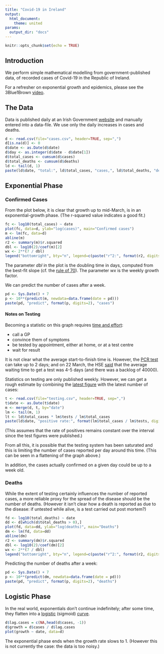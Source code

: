 ```yaml
---
title: "Covid-19 in Ireland"
output: 
  html_document:
    theme: united
params:
  output_dir: "docs"
---
```


```r
knitr::opts_chunk$set(echo = TRUE)
```
## Introduction

We perform simple mathematical modelling from government-published data, of recorded cases of Covid-19 in the Republic of Ireland.

For a refresher on exponential growth and epidemics, please see the 3Blue1Brown [video](https://www.youtube.com/watch?v=Kas0tIxDvrg).

## The Data

Data is published daily at an Irish Government [website](https://www.gov.ie/en/news/7e0924-latest-updates-on-covid-19-coronavirus/) and manually entered into a data-file. We use only the daily increases in cases and deaths.

```r
d <- read.csv(file="cases.csv", header=TRUE, sep=",")
d[is.na(d)] <- 0
d$date <- as.Date(d$date)
d$day <- as.integer(d$date - d$date[1])
d$total_cases <- cumsum(d$cases)
d$total_deaths <- cumsum(d$deaths)
ld <- tail(d, 1)
paste(ld$date, "total:", ld$total_cases, "cases,", ld$total_deaths, "deaths")
```

## Exponential Phase

### Confirmed Cases

From the plot below, it is clear that growth up to mid-March, is in an exponential-growth phase. (The r-squared value indicates a good fit.)

```r
fc <- log10(total_cases) ~ date
plot(fc, data=d, ylab="log(cases)", main="Confirmed cases")
m <- lm(fc, data=d)
abline(m)
r2 <- summary(m)$r.squared
dbl <- log10(2)/coef(m)[2]
wx <- 2**(7 / dbl)
legend("bottomright", bty="n", legend=c(paste("r^2:", format(r2, digits=2)), paste("dbl:", format(dbl, digits=2), "days"), paste("wx:", format(wx, digits=2))))
```

The parameter $dbl$ in the plot is the doubling time in days, computed from the best-fit slope (cf. the [rule of 70](https://en.wikipedia.org/wiki/Rule_of_72)). The parameter $wx$ is the weekly growth factor.

We can predict the number of cases after a week.

```r
pd <- Sys.Date() + 7
p <- 10**(predict(m, newdata=data.frame(date = pd)))
paste(pd, "predict", format(p, digits=2), "cases")
```

#### Notes on Testing

Becoming a statistic on this graph requires [time and effort](https://www2.hse.ie/conditions/coronavirus/coronavirus.html):

  * call a GP
  * convince them of symptoms
  * be tested by appointment, either at home, or at a test centre
  * wait for result

It is not clear what the average start-to-finish time is. However, the [PCR test](https://en.wikipedia.org/wiki/COVID-19_testing) can take up to 2 days; and on 22 March, the HSE [said](https://www.thejournal.ie/covid19-tests-ireland-5054061-Mar2020/) that the average waiting time to get a test was 4-5 days (and there was a backlog of 40000).

Statistics on testing are only published weekly. However, we can get a rough estimate by combining the [latest figure](https://www.rte.ie/news/coronavirus/2020/0317/1123663-coronavirus-ireland/) with the latest number of cases:

```r
t <- read.csv(file="testing.csv", header=TRUE, sep=",")
t$date <- as.Date(t$date)
m <- merge(d, t, by="date")
lm <- tail(m, 1)
lt <- ld$total_cases * lm$tests / lm$total_cases
paste(ld$date, "positive rate:", format(lm$total_cases / lm$tests, digits=2), "tests:", format(lt, digits=2), "(estimated)")
```

(This assumes that the rate of positives remains constant over the interval since the test figures were published.)

From all this, it is possible that the testing system has been saturated and this is limiting the number of cases reported per day around this time. (This can be seen in a flattening of the graph above.) 

In addition, the cases actually confirmed on a given day could be up to a week old.

### Deaths

While the extent of testing certainly influences the number of reported cases, a more
reliable proxy for the spread of the disease should be the number of deaths. (However it isn't clear how a death is reported as due to the disease: if untested while alive, is a test carried out post mortem?)

```r
fd <- log10(total_deaths) ~ date
dd <- d[which(d$total_deaths > 0),]
plot(fd, data=dd, ylab="log(deaths)", main="Deaths")
dm <- lm(fd, data=dd)
abline(dm)
r2 <- summary(dm)$r.squared
dbl <- log10(2)/coef(dm)[2]
wx <- 2**(7 / dbl)
legend("bottomright", bty="n", legend=c(paste("r^2:", format(r2, digits=2)), paste("dbl:", format(dbl, digits=2), "days"), paste("wx:", format(wx, digits=2))))
```

Predicting the number of deaths after a week:

```r
pd <- Sys.Date() + 7
p <- 10**(predict(dm, newdata=data.frame(date = pd)))
paste(pd, "predict", format(p, digits=2), "deaths")
```

## Logistic Phase
In the real world, exponentials don't continue indefinitely; after some time, they flatten into a [logistic](https://en.wikipedia.org/wiki/Logistic_function) (sigmoid) [curve](http://www.sci.wsu.edu/math/faculty/hudelson/logisticlesson.html).

```r
d$lag.cases = c(NA,head(d$cases, -1))
d$growth = d$cases / d$lag.cases
plot(growth ~ date, data=d)
```

The exponential phase ends when the growth rate slows to 1. (However this is not currently the case: the data is too noisy.)